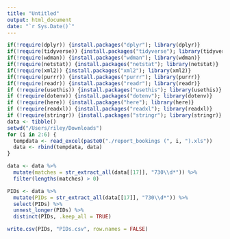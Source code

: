 ```yaml
---
title: "Untitled"
output: html_document
date: "`r Sys.Date()`"
---
```


```r
if(!require(dplyr)) {install.packages("dplyr"); library(dplyr)}
if(!require(tidyverse)) {install.packages("tidyverse"); library(tidyverse)}
if(!require(wdman)) {install.packages("wdman"); library(wdman)}
if(!require(netstat)) {install.packages("netstat"); library(netstat)}
if(!require(xml2)) {install.packages("xml2"); library(xml2)}
if(!require(purrr)) {install.packages("purrr"); library(purrr)}
if(!require(readr)) {install.packages("readr"); library(readr)}
if (!require(usethis)) {install.packages("usethis"); library(usethis)}
if (!require(dotenv)) {install.packages("dotenv"); library(dotenv)}
if (!require(here)) {install.packages("here"); library(here)}
if (!require(readxl)) {install.packages("readxl"); library(readxl)}
if (!require(stringr)) {install.packages("stringr"); library(stringr)}
data <- tibble()
setwd("/Users/riley/Downloads")
for (i in 2:6) {
  tempdata <- read_excel(paste0("./report_bookings (", i, ").xls"))
  data <- rbind(tempdata, data)
}
```

```r
data <- data %>%
  mutate(matches = str_extract_all(data[[17]], "730\\d*")) %>%
  filter(lengths(matches) > 0)

PIDs <- data %>% 
  mutate(PIDs = str_extract_all(data[[17]], "730\\d*")) %>% 
  select(PIDs) %>% 
  unnest_longer(PIDs) %>%
  distinct(PIDs, .keep_all = TRUE)

write.csv(PIDs, "PIDs.csv", row.names = FALSE)
```